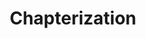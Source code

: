 ---
title: Chapterization
description: Payload definition for the message `post_chapterization`.
openapi-schema: PostChapterizationMessage
---